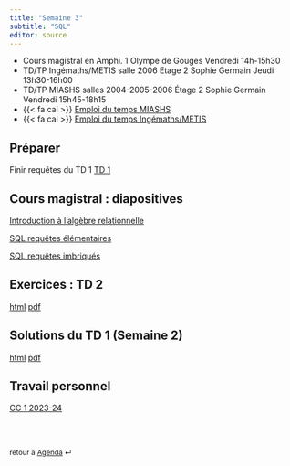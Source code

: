 ```yaml
---
title: "Semaine 3"
subtitle: "SQL"
editor: source
---
```


::: callout-important

-   Cours magistral en Amphi. 1 Olympe de Gouges Vendredi 14h-15h30
-   TD/TP Ingémaths/METIS salle 2006 Etage 2 Sophie Germain Jeudi 13h30-16h00
-   TD/TP MIASHS salles 2004-2005-2006 Étage 2 Sophie Germain Vendredi 15h45-18h15
-   {{< fa cal >}} [Emploi du temps MIASHS](https://edt.math.univ-paris-diderot.fr/#/parcours/miashs/l3)
-   {{< fa cal >}} [Emploi du temps Ingémaths/METIS](https://edt.math.univ-paris-diderot.fr/#/parcours/ingemath/l3)
:::

## Préparer

Finir requêtes du TD 1 [TD 1](/workshops/td1.html) 

## Cours magistral : diapositives

[Introduction à l'algèbre relationnelle](/slides/SQL_0.html)

[SQL requêtes élémentaires](/slides/SQL_1.html)

[SQL requêtes imbriqués](/slides/SQL_2.html)

## Exercices : TD 2

[html](/workshops/td2.html)  [pdf](/workshops/td2.pdf)

## Solutions du  TD 1  (Semaine 2)

[html](/solutions/td1.html)  [pdf](/solutions/td1.pdf)


## Travail personnel

[CC 1 2023-24](/exams/cc1-2023-10-27.html)

<br><br>

::: {style="font-size: 0.875em;"}
retour à [Agenda](/ "Agenda du cours") ⏎
:::
